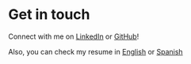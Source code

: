 # Get in touch

Connect with me on [LinkedIn](https://www.linkedin.com/in/ramiro-barra-soto/) or [GitHub](https://github.com/ramirobarrasoto)!

Also, you can check my resume in [English](https://drive.google.com/file/d/1UJc0vb5fGM7AdnshtHRkVZyOPmxn1ZYW/view?usp=sharing) or [Spanish](https://drive.google.com/file/d/1u1C3Ubw88LVykvCtekVeZ-rs-96-q5Zk/view?usp=sharing) 